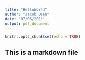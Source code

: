 ```yaml
---
title: "HelloWorld"
author: "Jacob Dean"
date: "07/06/2019"
output: pdf_document
---
```


```r
knitr::opts_chunk$set(echo = TRUE)
```

## This is a markdown file